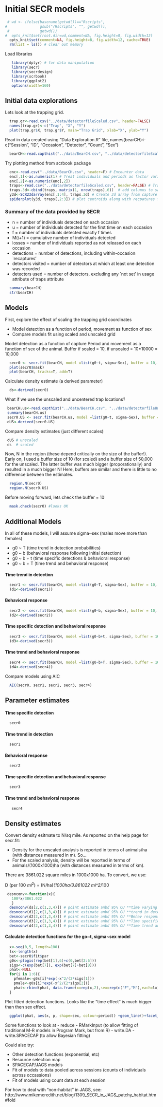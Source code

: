 # Initial SECR models 


```r
 # wd <- ifelse(basename(getwd())=="Rscripts", 
#               gsub("/Rscripts", "", getwd()),
 #              getwd())
#  opts_knit$set(root.dir=wd,comment=NA, fig.height=8, fig.width=12)
  opts_knit$set(comment=NA, fig.height=8, fig.width=12, cache=TRUE)
  rm(list = ls()) # clear out memory
```

Load libraries

```r
   library(dplyr) # for data manipulation
   library(secr) 
   library(secrdesign)
   library(scrbook)
   library(ggplot2)
   options(width=160)
```

## Initial data explorations
Lets look at the trapping grid.   
  

```r
  trap.gr<-read.csv("../data/detectorfileScaled.csv", header=FALSE)
  names(trap.gr)<-c("Trap", "X", "Y")
  plot(trap.gr$X, trap.gr$Y, main="Trap Grid", xlab="X", ylab="Y") 
```

Read in data created using "Data Exploration.R" file, names(bearCH)<-c("Session", "ID", "Occasion", "Detector", "Count", "Sex")

```r
  bearCH<-read.capthist("../data/BearCH.csv", "../data/detectorfileScaled.csv",  detector= 'proximity', covnames="Sex")
```

Try plotting method from scrbook package 

```r
  enc<-read.csv("../data/BearCH.csv", header=F) # Encounter data
  enc[,1]<-as.numeric(1) # Treat individuals and periods as factor variables
  enc[,2]<-as.numeric(enc[,2])
  traps<-read.csv("../data/detectorfileScaled.csv", header=FALSE) # Trap data
  traps.3d<-cbind(traps, matrix(1, nrow(traps),6))  # add columns to say when traps were active
  y3d<-SCR23darray(enc[,1:4], traps.3d) # Create 3d array from capture history
  spiderplot(y3d, traps[,2:3]) # plot centroids along with recpatures for each individual
```

### Summary of the data provided by SECR

- n = number of individuals detected on each occasion
- u = number of individuals detected for the first time on each occasion
- f =  number of individuals detected exactly f times
- M(t+1) =  cumulative number of individuals detected
- losses	= number of individuals reported as not released on each occasion
- detections	= number of detections, including within-occasion `recaptures'
- detectors visited = number of detectors at which at least one detection was recorded
- detectors used =  number of detectors, excluding any `not set' in usage attribute of traps attribute

```r
  summary(bearCH)
  str(bearCH)
```

## Models 
  
 First, explore the effect of scaling the trapping grid coordinates
 
 - Model detection as a function of period, movement as function of sex
 - Compare models fit using scaled and unscaled grid
    
Model detection as a function of capture Period and movement as a function of sex of the animal.
 Buffer if scaled = 10, if unscaled = 10*10000 = 10,000

```r
  secr0 <- secr.fit(bearCH, model =list(g0~t, sigma~Sex), buffer = 10, trace = FALSE, CL=TRUE) # null model
  plot(secr0$mask)
  plot(bearCH, tracks=T, add=T)
```

Calculate density estimate (a derived parameter)

```r
  ds<-derived(secr0)
```

What if we use the unscaled and uncentered trap locations?

```r
 bearCH.us<-read.capthist("../data/BearCH.csv", "../data/detectorfileUnScaled.csv",  detector= 'proximity', covnames="Sex")
 summary(bearCH.us)
 secr0.US <- secr.fit(bearCH.us, model =list(g0~t, sigma~Sex), buffer = 10000, trace = FALSE, CL=TRUE) # null model
 dUS<-derived(secr0.US)
```

Compare density estimates (just different scales)  

```r
 dUS # unscaled
 ds  # scaled
```

 Now, N in the region (these depend critically on the size of the buffer!).  Early on, I used a buffer size of 10 (for scaled) and a buffer
 size of 50,000 for the unscaled. The latter buffer was much bigger (proporationally) and resulted in a much bigger N! Here, buffers are similar
 and there is little to no difference between the estimates.

```r
  region.N(secr0)
  region.N(secr0.US)
```

Before moving forward, lets check the buffer = 10

```r
  mask.check(secr0) #looks OK
```

## Additional Models

In all of these models, I will assume sigma~sex (males move more than females)

- g0 ~ T (time trend in detection probabilities)
- g0 ~ b (behavioral response following initial detection)
- g0 ~ b + t (time specific detections & behavioral response)
- g0 ~ b + T (time trend and behavioral response)


#### Time trend in detection  

```r
  secr1 <- secr.fit(bearCH, model =list(g0~T, sigma~Sex), buffer = 10, trace = FALSE, CL=TRUE) # null model
  (d1<-derived(secr1))
```

#### Behavioral response  

```r
  secr2 <- secr.fit(bearCH, model =list(g0~b, sigma~Sex), buffer = 10, trace = FALSE, CL=TRUE) # null model
  (d2<-derived(secr2))
```

#### Time specific detection and behavioral response  

```r
  secr3 <- secr.fit(bearCH, model =list(g0~b+t, sigma~Sex), buffer = 10, trace = FALSE, CL=TRUE) # null model
  (d3<-derived(secr3))
```

#### Time trend and behavioral response

```r
  secr4 <- secr.fit(bearCH, model =list(g0~b+T, sigma~Sex), buffer = 10, trace = FALSE, CL=TRUE) # null model
  (d4<-derived(secr4))
```

Compare models using AIC  

```r
  AIC(secr0, secr1, secr2, secr3, secr4)
```

## Parameter estimates  

#### Time specific detection 

```r
  secr0
```

#### Time trend in detection  

```r
  secr1
```

#### Behavioral response    

```r
  secr2
```

#### Time specific detection and behavioral response  

```r
  secr3
```

#### Time trend and behavioral response

```r
   secr4
```

## Density estimates
  
Convert density esitmate to N/sq mile.  As reported on the help page for secr.fit:

- Density for the unscaled analysis is reported in terms of animals/ha (with distances measured in m). So...
- For the scaled analysis, density will be reported in terms of animals/(1000x1000)ha (with distances measured 
in terms of km).  

There are 3861.022 square miles in 1000x1000 ha.  To convert, we use:

D (per 100 $mi^2$) = (N/ha)*(1000ha/3.861022 mi^2)*100  


```r
 desnconv<-function(x){
   100*x/3861.022
   }
  desnconv(ds[2,c(1,3,4)]) # point estimate anbd 95% CU **time varying detection model**
  desnconv(d1[2,c(1,3,4)]) # point estimate anbd 95% CU **trend in detection model**
  desnconv(d2[2,c(1,3,4)]) # point estimate anbd 95% CU **Behav response**
  desnconv(d3[2,c(1,3,4)]) # point estimate anbd 95% CU **Time specific detection and behavioral response**
  desnconv(d4[2,c(1,3,4)]) # point estimate anbd 95% CU **Time trend and behavioral response**
```

#### Calculate detection functions for the go~t, sigma~sex model


```r
  x<-seq(0,5, length=100)
  lx<-length(x)
  bet<-secr0$fit$par
  g0s<-plogis(rep(bet[1],6)+c(0,bet[2:6]))
  sigs<-c(exp(bet[7]), exp(bet[7]+bet[8]))
  phat<-NULL
  for(i in 1:6){
    pfemale<-g0s[i]*exp(-x^2/(2*sigs[1]))
    pmale<-g0s[i]*exp(-x^2/(2*sigs[2]))
    phat<-rbind(phat, data.frame(x=rep(x,2),sex=rep(c("F","M"),each=lx), p=c(pfemale, pmale), period=as.factor(rep(i,each=2*lx))))  
  }
```

Plot fitted detection functions.  Looks like the "time effect" is much bigger than then sex effect. 

```r
  ggplot(phat, aes(x, p, shape=sex, colour=period)) +geom_line()+facet_wrap(~sex)+xlab("Distance from HR center (km)")+ ylab("Detection Probability")
```

Some functions to look at
- reduce
- RMarkInput (to allow fitting of traditional M-R models in Program Mark, but from R)
- write.DA 
- write.SPACECAP (to allow Bayesian fitting)
 
Could also try:

 - Other detection functions (exponential, etc)
 - Resource selection map
 - SPACECAP/JAGS models   
 - Fit of models to data pooled across sessions (counts of individuals across occassions)
 - Fit of models using count data at each session  

 For how to deal with "non-habitat" in JAGS, see: http://www.mikemeredith.net/blog/1309_SECR_in_JAGS_patchy_habitat.htm#fold  
